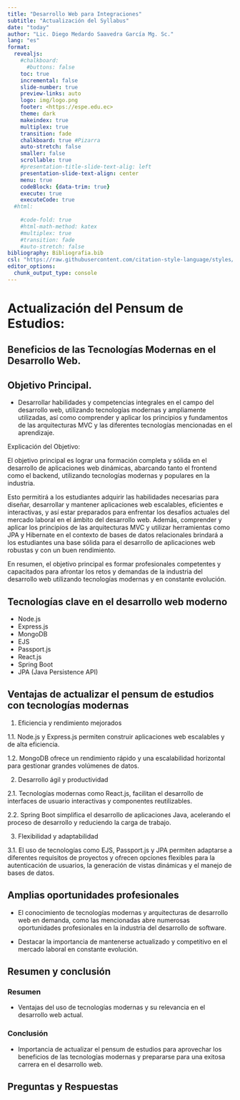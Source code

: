 ```yaml
---
title: "Desarrollo Web para Integraciones"
subtitle: "Actualización del Syllabus"
date: "today"
author: "Lic. Diego Medardo Saavedra García Mg. Sc."
lang: "es"
format:
  revealjs:
    #chalkboard: 
      #buttons: false
    toc: true
    incremental: false
    slide-number: true
    preview-links: auto
    logo: img/logo.png
    footer: <https://espe.edu.ec>
    theme: dark
    makeindex: true
    multiplex: true
    transition: fade
    chalkboard: true #Pizarra
    auto-stretch: false
    smaller: false
    scrollable: true
    #presentation-title-slide-text-alig: left
    presentation-slide-text-align: center
    menu: true
    codeBlock: {data-trim: true}
    execute: true
    executeCode: true
  #html: 
    
    #code-fold: true
    #html-math-method: katex
    #multiplex: true
    #transition: fade
    #auto-stretch: false
bibliography: Bibliografia.bib
csl: "https://raw.githubusercontent.com/citation-style-language/styles/master/apa.csl"
editor_options: 
  chunk_output_type: console
---
```


# Actualización del Pensum de Estudios: 

## Beneficios de las Tecnologías Modernas en el Desarrollo Web.

## Objetivo Principal.

* Desarrollar habilidades y competencias integrales en el campo del desarrollo web, utilizando tecnologías modernas y ampliamente utilizadas, así como comprender y aplicar los principios y fundamentos de las arquitecturas MVC y las diferentes tecnologías mencionadas en el aprendizaje.

Explicación del Objetivo:
  
  El objetivo principal es lograr una formación completa y sólida en el desarrollo de aplicaciones web dinámicas, abarcando tanto el frontend como el backend, utilizando tecnologías modernas y populares en la industria. 
  
  Esto permitirá a los estudiantes adquirir las habilidades necesarias para diseñar, desarrollar y mantener aplicaciones web escalables, eficientes e interactivas, y así estar preparados para enfrentar los desafíos actuales del mercado laboral en el ámbito del desarrollo web. Además, comprender y aplicar los principios de las arquitecturas MVC y utilizar herramientas como JPA y Hibernate en el contexto de bases de datos relacionales brindará a los estudiantes una base sólida para el desarrollo de aplicaciones web robustas y con un buen rendimiento. 
  
  En resumen, el objetivo principal es formar profesionales competentes y capacitados para afrontar los retos y demandas de la industria del desarrollo web utilizando tecnologías modernas y en constante evolución.


## Tecnologías clave en el desarrollo web moderno

- Node.js
- Express.js
- MongoDB
- EJS
- Passport.js
- React.js
- Spring Boot
- JPA (Java Persistence API)

## Ventajas de actualizar el pensum de estudios con tecnologías modernas
    
1. Eficiencia y rendimiento mejorados

1.1. Node.js y Express.js permiten construir aplicaciones web escalables y de alta eficiencia.

1.2. MongoDB ofrece un rendimiento rápido y una escalabilidad horizontal para gestionar grandes volúmenes de datos.

2. Desarrollo ágil y productividad

2.1. Tecnologías modernas como React.js, facilitan el desarrollo de interfaces de usuario interactivas y componentes reutilizables.

2.2. Spring Boot simplifica el desarrollo de aplicaciones Java, acelerando el proceso de desarrollo y reduciendo la carga de trabajo.

3. Flexibilidad y adaptabilidad

3.1. El uso de tecnologías como EJS, Passport.js y JPA permiten adaptarse a diferentes requisitos de proyectos y ofrecen opciones flexibles para la autenticación de usuarios, la generación de vistas dinámicas y el manejo de bases de datos.

## Amplias oportunidades profesionales

- El conocimiento de tecnologías modernas y arquitecturas de desarrollo web en demanda, como las mencionadas abre numerosas oportunidades profesionales en la industria del desarrollo de software.

- Destacar la importancia de mantenerse actualizado y competitivo en el mercado laboral en constante evolución.

## Resumen y conclusión

### Resumen
- Ventajas del uso de tecnologías modernas y su relevancia en el desarrollo web actual.

### Conclusión
- Importancia de actualizar el pensum de estudios para aprovechar los beneficios de las tecnologías modernas y prepararse para una exitosa carrera en el desarrollo web.

## Preguntas y Respuestas
